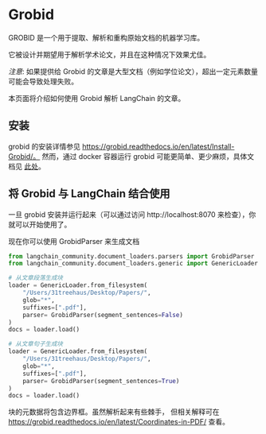 # Grobid

GROBID 是一个用于提取、解析和重构原始文档的机器学习库。

它被设计并期望用于解析学术论文，并且在这种情况下效果尤佳。

*注意*: 如果提供给 Grobid 的文章是大型文档（例如学位论文），超出一定元素数量可能会导致处理失败。

本页面将介绍如何使用 Grobid 解析 LangChain 的文章。

## 安装
grobid 的安装详情参见 https://grobid.readthedocs.io/en/latest/Install-Grobid/。
然而，通过 docker 容器运行 grobid 可能更简单、更少麻烦，具体文档见 [此处](https://grobid.readthedocs.io/en/latest/Grobid-docker/)。

## 将 Grobid 与 LangChain 结合使用

一旦 grobid 安装并运行起来（可以通过访问 http://localhost:8070 来检查），你就可以开始使用了。

现在你可以使用 GrobidParser 来生成文档
```python
from langchain_community.document_loaders.parsers import GrobidParser
from langchain_community.document_loaders.generic import GenericLoader

# 从文章段落生成块
loader = GenericLoader.from_filesystem(
    "/Users/31treehaus/Desktop/Papers/",
    glob="*",
    suffixes=[".pdf"],
    parser= GrobidParser(segment_sentences=False)
)
docs = loader.load()

# 从文章句子生成块
loader = GenericLoader.from_filesystem(
    "/Users/31treehaus/Desktop/Papers/",
    glob="*",
    suffixes=[".pdf"],
    parser= GrobidParser(segment_sentences=True)
)
docs = loader.load()
```
块的元数据将包含边界框。虽然解析起来有些棘手，
但相关解释可在 https://grobid.readthedocs.io/en/latest/Coordinates-in-PDF/ 查看。